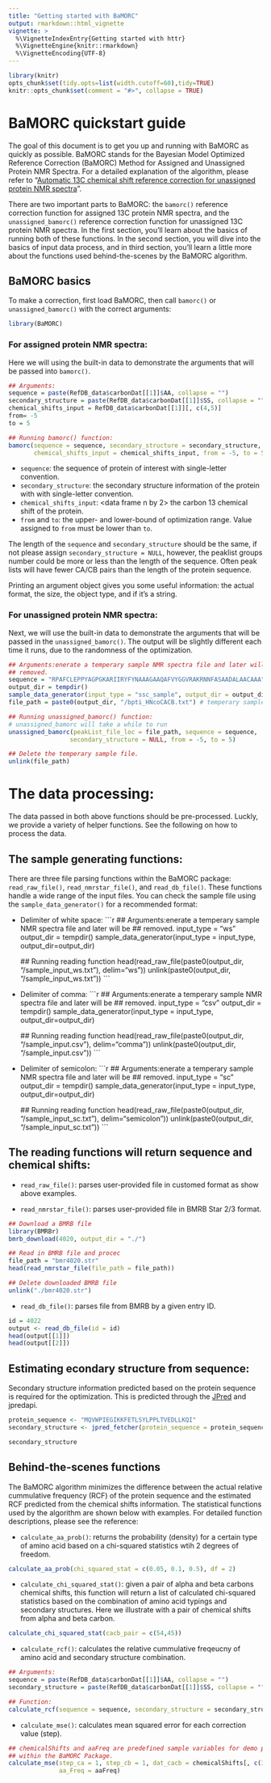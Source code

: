 ```yaml
---
title: "Getting started with BaMORC"
output: rmarkdown::html_vignette
vignette: >
  %\VignetteIndexEntry{Getting started with httr}
  %\VignetteEngine{knitr::rmarkdown}
  %\VignetteEncoding{UTF-8}
---
```


```r
library(knitr)
opts_chunk$set(tidy.opts=list(width.cutoff=60),tidy=TRUE)
knitr::opts_chunk$set(comment = "#>", collapse = TRUE)
```

# BaMORC quickstart guide

The goal of this document is to get you up and running with BaMORC as quickly as possible. BaMORC stands for the Bayesian Model Optimized Reference Correction (BaMORC) Method for Assigned and Unassigned Protein NMR Spectra. For a detailed explanation of the algorithm, please refer to "[Automatic 13C chemical shift reference correction for unassigned protein NMR spectra](https://doi.org/10.1007/s10858-018-0202-5)".

There are two important parts to BaMORC: the `bamorc()` reference correction function for assigned 13C protein  NMR spectra, and the `unassigned_bamorc()` reference correction function for unassigned 13C protein NMR spectra. In the first section, you'll learn about the basics of running both of these functions. In the second section, you will dive into the basics of input data process, and in third section, you'll learn a little more about the functions used behind-the-scenes by the BaMORC algorithm.

## BaMORC basics

To make a correction, first load BaMORC, then call `bamorc()` or `unassigned_bamorc()` with the correct arguments:

```r
library(BaMORC)
```

### For assigned protein NMR spectra:

Here we will using the built-in data to demonstrate the arguments that will be passed into `bamorc()`.

```r
## Arguments:
sequence = paste(RefDB_data$carbonDat[[1]]$AA, collapse = "")
secondary_structure = paste(RefDB_data$carbonDat[[1]]$SS, collapse = "")
chemical_shifts_input = RefDB_data$carbonDat[[1]][, c(4,5)]
from= -5
to = 5

## Running bamorc() function:
bamorc(sequence = sequence, secondary_structure = secondary_structure, 
       chemical_shifts_input = chemical_shifts_input, from = -5, to = 5)
```

* `sequence`: <string> the sequence of protein of interest with single-letter convention.
* `secondary_structure`: <string> the secondary structure information of the protein with with single-letter convention.
* `chemical_shifts_input`: <data frame n by 2> the carbon 13 chemical shift of the protein.
* `from` and `to`: <numeric> the upper- and lower-bound of optimization range. Value assigned to `from` must be lower than `to`.

The length of the `sequence` and `secondary_structure` should be the same, if not please assign `secondary_structure = NULL`, however, the peaklist groups number could be more or less than the length of the sequence. Often peak lists will have fewer CA/CB pairs than the length of the protein sequence.

Printing an argument object gives you some useful information: the actual format, the size, the object type, and if it's a string. 

### For unassigned protein NMR spectra:

Next, we will use the built-in data to demonstrate the arguments that will be passed in the `unassigned_bamorc()`. The output will be slightly different each time it runs, due to the randomness of the optimization.

```r
## Arguments:enerate a temperary sample NMR spectra file and later will be 
## removed.
sequence = "RPAFCLEPPYAGPGKARIIRYFYNAAAGAAQAFVYGGVRAKRNNFASAADALAACAAA"
output_dir = tempdir()
sample_data_generator(input_type = "ssc_sample", output_dir = output_dir)
file_path = paste0(output_dir, "/bpti_HNcoCACB.txt") # temperary sample file path.

## Running unassigned_bamorc() function:
# unassigned_bamorc will take a while to run
unassigned_bamorc(peakList_file_loc = file_path, sequence = sequence,
                 secondary_structure = NULL, from = -5, to = 5)

## Delete the temperary sample file.
unlink(file_path)
```


# The data processing:

The data passed in both above functions should be pre-processed. Luckly, we provide a variety of helper functions. See the following on how to process the data.

## The sample generating functions:

There are three file parsing functions within the BaMORC package: `read_raw_file()`, `read_nmrstar_file()`, and `read_db_file()`. These functions handle a wide range of the input files. You can check the sample file using the `sample_data_generator()` for a recommended format:

* Delimiter of white space:
    ```r
    ## Arguments:enerate a temperary sample NMR spectra file and later will be 
    ## removed.
    input_type = "ws" 
    output_dir = tempdir()
    sample_data_generator(input_type = input_type, output_dir=output_dir)
    
    ## Running reading function
    head(read_raw_file(paste0(output_dir, "/sample_input_ws.txt"), delim="ws"))
    unlink(paste0(output_dir, "/sample_input_ws.txt"))
    ```

* Delimiter of comma:
    ```r
    ## Arguments:enerate a temperary sample NMR spectra file and later will be 
    ## removed.
    input_type = "csv"
    output_dir = tempdir()
    sample_data_generator(input_type = input_type, output_dir=output_dir)
    
    ## Running reading function
    head(read_raw_file(paste0(output_dir, "/sample_input.csv"), delim="comma"))
    unlink(paste0(output_dir, "/sample_input.csv"))
    ```
    
* Delimiter of semicolon:
    ```r
    ## Arguments:enerate a temperary sample NMR spectra file and later will be 
    ## removed.
    input_type = "sc" 
    output_dir = tempdir()
    sample_data_generator(input_type = input_type, output_dir=output_dir)
    
    ## Running reading function
    head(read_raw_file(paste0(output_dir, "/sample_input_sc.txt"), delim="semicolon"))
    unlink(paste0(output_dir, "/sample_input_sc.txt"))
    ```

## The reading functions will return sequence and chemical shifts:
* `read_raw_file()`: parses user-provided file in customed format as show above examples. 

* `read_nmrstar_file()`: parses user-provided file in BMRB Star 2/3 format.
```r
## Download a BMRB file
library(BMRBr)
bmrb_download(4020, output_dir = "./")

## Read in BMRB file and procec
file_path = "bmr4020.str"
head(read_nmrstar_file(file_path = file_path))

## Delete downloaded BMRB file
unlink("./bmr4020.str")
```

* `read_db_file()`: parses file from BMRB by a given entry ID.
```r
id = 4022
output <- read_db_file(id = id)
head(output[[1]])
head(output[[2]])
```

## Estimating econdary structure from sequence:

Secondary structure information predicted based on the protein sequence is required for the optimization. This is predicted through the [JPred](http://www.compbio.dundee.ac.uk/jpred/index.html) and jpredapi.

```r
protein_sequence <- "MQVWPIEGIKKFETLSYLPPLTVEDLLKQI"
secondary_structure <- jpred_fetcher(protein_sequence = protein_sequence)

secondary_structure
```

## Behind-the-scenes functions

The BaMORC algorithm minimizes the difference between the actual relative cummulative frequency (RCF) of the protein sequence and the estimated RCF predicted from the chemical shifts information. The statistical functions used by the algorithm are shown below with examples. For detailed function descriptions, please see the reference:

* `calculate_aa_prob()`: returns the probability (density) for a certain type of amino acid based on a chi-squared statistics wtih 2 degrees of freedom.

```r
calculate_aa_prob(chi_squared_stat = c(0.05, 0.1, 0.5), df = 2)
```


* `calculate_chi_squared_stat()`: given a pair of alpha and beta carbons chemical shifts, this function will return a list of calculated chi-squared statistics based on the combination of amino acid typings and secondary structures. Here we illustrate with a pair of chemical shifts from alpha and beta carbon.
```r
calculate_chi_squared_stat(cacb_pair = c(54,45))
```


* `calculate_rcf()`: calculates the relative cummulative freqeucny of amino acid and secondary structure combination.
```r
## Arguments:
sequence = paste(RefDB_data$carbonDat[[1]]$AA, collapse = "")
secondary_structure = paste(RefDB_data$carbonDat[[1]]$SS, collapse = "")

## Function:
calculate_rcf(sequence = sequence, secondary_structure = secondary_structure)
```

* `calculate_mse()`: calculates mean squared error for each correction value (step).
```r
## chemicalShifts and aaFreq are predefined sample variables for demo purpose 
## within the BaMORC Package.
calculate_mse(step_ca = 1, step_cb = 1, dat_cacb = chemicalShifts[, c(3,4)], 
              aa_Freq = aaFreq)
```
